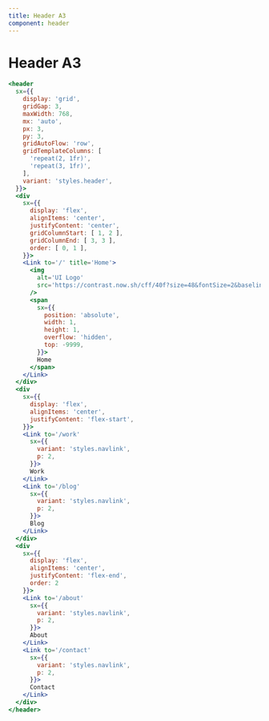 ```yaml
---
title: Header A3
component: header
---
```


# Header A3

```jsx live
<header
  sx={{
    display: 'grid',
    gridGap: 3,
    maxWidth: 768,
    mx: 'auto',
    px: 3,
    py: 3,
    gridAutoFlow: 'row',
    gridTemplateColumns: [
      'repeat(2, 1fr)',
      'repeat(3, 1fr)',
    ],
    variant: 'styles.header',
  }}>
  <div
    sx={{
      display: 'flex',
      alignItems: 'center',
      justifyContent: 'center',
      gridColumnStart: [ 1, 2 ],
      gridColumnEnd: [ 3, 3 ],
      order: [ 0, 1 ],
    }}>
    <Link to='/' title='Home'>
      <img
        alt='UI Logo'
        src='https://contrast.now.sh/cff/40f?size=48&fontSize=2&baseline=2&fontWeight=900&radius=32&text=UI'
      />
      <span
        sx={{
          position: 'absolute',
          width: 1,
          height: 1,
          overflow: 'hidden',
          top: -9999,
        }}>
        Home
      </span>
    </Link>
  </div>
  <div
    sx={{
      display: 'flex',
      alignItems: 'center',
      justifyContent: 'flex-start',
    }}>
    <Link to='/work'
      sx={{
        variant: 'styles.navlink',
        p: 2,
      }}>
      Work
    </Link>
    <Link to='/blog'
      sx={{
        variant: 'styles.navlink',
        p: 2,
      }}>
      Blog
    </Link>
  </div>
  <div
    sx={{
      display: 'flex',
      alignItems: 'center',
      justifyContent: 'flex-end',
      order: 2
    }}>
    <Link to='/about'
      sx={{
        variant: 'styles.navlink',
        p: 2,
      }}>
      About
    </Link>
    <Link to='/contact'
      sx={{
        variant: 'styles.navlink',
        p: 2,
      }}>
      Contact
    </Link>
  </div>
</header>
```
